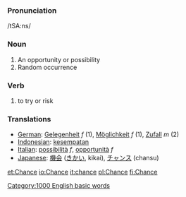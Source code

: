 === Pronunciation ===
/tSA:ns/
=== Noun ===

#An opportunity or possibility
#Random occurrence

===Verb===

#to try or risk

=== Translations ===
*[[German]]: [[Gelegenheit]] ''f'' (1), [[Möglichkeit]] ''f'' (1), [[Zufall]] ''m'' (2) 
*[[Indonesian]]: [[sempat|kesempatan]]
*[[Italian]]: [[possibilità]] ''f'', [[opportunità]] ''f''
*[[Japanese]]: [[機会]] ([[きかい]], kikai), [[チャンス]] (chansu)

[[Category:1000 English basic words]]

[[et:Chance]]
[[io:Chance]]
[[it:chance]]
[[pl:Chance]]
[[fi:Chance]]